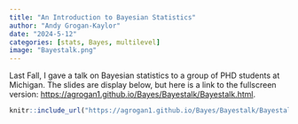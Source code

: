 ```yaml
---
title: "An Introduction to Bayesian Statistics"
author: "Andy Grogan-Kaylor"
date: "2024-5-12"
categories: [stats, Bayes, multilevel]
image: "Bayestalk.png"
---
```


Last Fall, I gave a talk on Bayesian statistics to a group of PHD students at Michigan. The slides are display below, but here is a link to the fullscreen version:  [https://agrogan1.github.io/Bayes/Bayestalk/Bayestalk.html](https://agrogan1.github.io/Bayes/Bayestalk/Bayestalk.html).


```r

knitr::include_url("https://agrogan1.github.io/Bayes/Bayestalk/Bayestalk.html")

```

